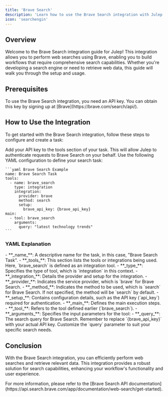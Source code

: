 ```yaml
---
title: 'Brave Search'
description: 'Learn how to use the Brave Search integration with Julep'
icon: 'searchengin'
---
```


## Overview

Welcome to the Brave Search integration guide for Julep! This integration allows you to perform web searches using Brave, enabling you to build workflows that require comprehensive search capabilities. Whether you're developing a search engine or need to retrieve web data, this guide will walk you through the setup and usage.

## Prerequisites

<Info type="info" title="API Key Required">
  To use the Brave Search integration, you need an API key. You can obtain this key by signing up at [Brave](https://brave.com/search/api/).
</Info>

## How to Use the Integration

To get started with the Brave Search integration, follow these steps to configure and create a task:

<Steps>
  <Step title="Configure Your API Key">
    Add your API key to the tools section of your task. This will allow Julep to authenticate requests to Brave Search on your behalf.
  </Step>
  <Step title="Create Task Definition">
    Use the following YAML configuration to define your search task:

    ```yaml Brave Search Example
    name: Brave Search Task
    tools:
      - name: brave_search
        type: integration
        integration:
          provider: brave
          method: search
          setup:
            brave_api_key: {brave_api_key}
    main:
      - tool: brave_search
        arguments:
          query: "latest technology trends"
    ```
  </Step>
</Steps>

### YAML Explanation

<AccordionGroup>
  <Accordion title="Basic Configuration">
    - **_name_**: A descriptive name for the task, in this case, "Brave Search Task".
    - **_tools_**: This section lists the tools or integrations being used. Here, `brave_search` is defined as an integration tool.
  </Accordion>

  <Accordion title="Tool Configuration">
    - **_type_**: Specifies the type of tool, which is `integration` in this context.
    - **_integration_**: Details the provider and setup for the integration.
      - **_provider_**: Indicates the service provider, which is `brave` for Brave Search.
      - **_method_**: Indicates the method to be used, which is `search` for Brave Search. If not specified, the method will be `search` by default.
      - **_setup_**: Contains configuration details, such as the API key (`api_key`) required for authentication.
  </Accordion>

  <Accordion title="Workflow Configuration">
    - **_main_**: Defines the main execution steps.
      - **_tool_**: Refers to the tool defined earlier (`brave_search`).
      - **_arguments_**: Specifies the input parameters for the tool:
        - **_query_**: The search query for Brave Search.
  </Accordion>
</AccordionGroup>

<Note>
  Remember to replace `{brave_api_key}` with your actual API key. Customize the `query` parameter to suit your specific search needs.
</Note>

## Conclusion

With the Brave Search integration, you can efficiently perform web searches and retrieve relevant data. 
This integration provides a robust solution for search capabilities, enhancing your workflow's functionality and user experience.

<Tip>
  For more information, please refer to the [Brave Search API documentation](https://api.search.brave.com/app/documentation/web-search/get-started).
</Tip> 